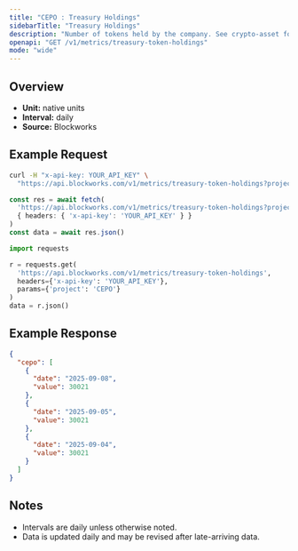 ```yaml
---
title: "CEPO : Treasury Holdings"
sidebarTitle: "Treasury Holdings"
description: "Number of tokens held by the company. See crypto-asset for asset indicator"
openapi: "GET /v1/metrics/treasury-token-holdings"
mode: "wide"
---
```


## Overview

- **Unit:** native units
- **Interval:** daily
- **Source:** Blockworks

## Example Request

<CodeGroup>

```bash cURL
curl -H "x-api-key: YOUR_API_KEY" \
  "https://api.blockworks.com/v1/metrics/treasury-token-holdings?project=CEPO"
```

```typescript TypeScript
const res = await fetch(
  'https://api.blockworks.com/v1/metrics/treasury-token-holdings?project=CEPO',
  { headers: { 'x-api-key': 'YOUR_API_KEY' } }
)
const data = await res.json()
```

```python Python
import requests

r = requests.get(
  'https://api.blockworks.com/v1/metrics/treasury-token-holdings',
  headers={'x-api-key': 'YOUR_API_KEY'},
  params={'project': 'CEPO'}
)
data = r.json()
```

</CodeGroup>

## Example Response

```json
{
  "cepo": [
    {
      "date": "2025-09-08",
      "value": 30021
    },
    {
      "date": "2025-09-05",
      "value": 30021
    },
    {
      "date": "2025-09-04",
      "value": 30021
    }
  ]
}
```

## Notes
- Intervals are daily unless otherwise noted.
- Data is updated daily and may be revised after late-arriving data.

